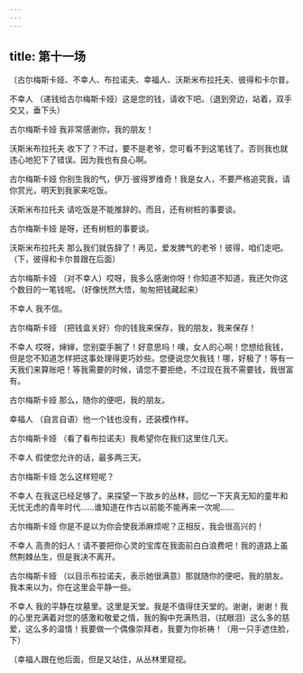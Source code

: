 ```yaml
---
---
---
```

title: 第十一场
---




〔古尔梅斯卡娅、不幸人、布拉诺夫、幸福人、沃斯米布拉托夫、彼得和卡尔普。





不幸人 （递钱给古尔梅斯卡娅）这是您的钱，请收下吧。（退到旁边，站着，双手交又，垂下头）

古尔梅斯卡娅 我非常感谢你，我的朋友！

沃斯米布拉托夫 收下了？不过，要不是老爷，您可看不到这笔钱了。否则我也就违心地犯下了错误。因为我也有良心啊。

古尔梅斯卡娅 你别生我的气，伊万·彼得罗维奇！我是女人，不要严格追究我，请你赏光，明天到我家来吃饭。

沃斯米布拉托夫 请吃饭是不能推辞的。而且，还有树桩的事要谈。

古尔梅斯卡娅 是呀，还有树桩的事要谈。

沃斯米布拉托夫 那么我们就告辞了！再见，爱发脾气的老爷！彼得，咱们走吧。（下，彼得和卡尔普跟在后面）

古尔梅斯卡娅 （对不幸人）哎呀，我多么感谢你呀！你知道不知道，我还欠你这个数目的一笔钱呢。（好像恍然大悟，匆匆把钱藏起来）

不幸人 我不信。

古尔梅斯卡娅 （把钱盒关好）你的钱我来保存，我的朋友，我来保存！

不幸人 哎呀，婶婶，您别耍手腕了！好意思吗！噢，女人的心啊！您想给我钱，但是您不知道怎样把这事处理得更巧妙些。您便说您欠我钱！哪，好极了！等有一天我们来算账吧！等我需要的时候，请您不要拒绝，不过现在我不需要钱，我很富有。

古尔梅斯卡娅 那么，随你的便吧，我的朋友。

幸福人 （自言自语）他一个钱也没有，还装模作样。

古尔梅斯卡娅 （看了看布拉诺夫）我希望你在我们这里住几天。

不幸人 假使您允许的话，最多两三天。

古尔梅斯卡娅 怎么这样短呢？

不幸人 在我这已经足够了。来探望一下故乡的丛林，回忆一下天真无知的童年和无忧无虑的青年时代……谁知道在作古以前能不能再来一次呢……

古尔梅斯卡娅 你是不是以为你会使我添麻烦呢？正相反，我会很高兴的！

不幸人 高贵的妇人！请不要把你心灵的宝库在我面前白白浪费吧！我的道路上虽然荆棘丛生，但是我决不离开。

古尔梅斯卡娅 （以目示布拉诺夫，表示她很满意）那就随你的便吧，我的朋友。我本来以为，你在这里会平静一些。

不幸人 我的平静在坟墓里。这里是天堂。我是不值得住天堂的。谢谢，谢谢！我的心里充满着对您的感激和敬爱之情，我的胸中充满热泪，（拭眼泪）这么多的慈爱，这么多的温情！我要做一个偶像崇拜者，我要为你祈祷！（用一只手遮住脸，下）

〔幸福人跟在他后面，但是又站住，从丛林里窥视。